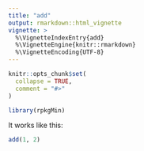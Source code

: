 ```yaml
---
title: "add"
output: rmarkdown::html_vignette
vignette: >
  %\VignetteIndexEntry{add}
  %\VignetteEngine{knitr::rmarkdown}
  %\VignetteEncoding{UTF-8}
---
```


```r
knitr::opts_chunk$set(
  collapse = TRUE,
  comment = "#>"
)
```

```r
library(rpkgMin)
```

It works like this:

```r
add(1, 2)
```

